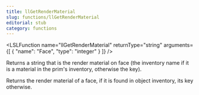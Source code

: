 ```yaml
---
title: llGetRenderMaterial
slug: functions/llGetRenderMaterial
editorial: stub
category: functions
---
```


<LSLFunction
	name="llGetRenderMaterial"
	returnType="string"
	arguments={[
	{
		"name": "Face",
		"type": "integer"
	}
]}
/>

Returns a string that is the render material on face (the inventory name if it is a material in the prim's inventory, otherwise the key).

Returns the render material of a face, if it is found in object inventory, its key otherwise.
